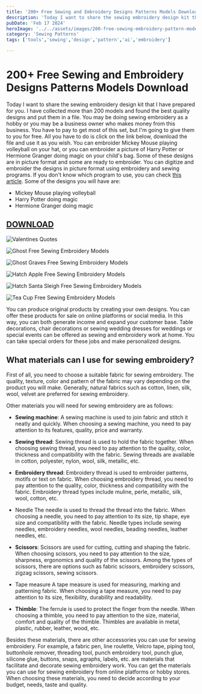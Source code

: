 ```yaml
---
title: '200+ Free Sewing and Embroidery Designs Patterns Models Download'
description: 'Today I want to share the sewing embroidery design kit that I have prepared for you. I have collected more than 200 models and found the best quality designs and put them in a file.'
pubDate: 'Feb 17 2024'
heroImage: '../../assets/images/200-free-sewing-embroidery-pattern-models.jpg'
category: 'Sewing Patterns'
tags: ['tools','sewing','design','pattern','ai','embroidery']

---
```

# 200+ Free Sewing and Embroidery Designs Patterns Models Download

Today I want to share the sewing embroidery design kit that 
I have prepared for you. I have collected more than 200 models and 
found the best quality designs and put them in a file. 
You may be doing sewing embroidery as a hobby or you may be 
a business owner who makes money from this business. You have 
to pay to get most of this set, but I'm going to give them to 
you for free. All you have to do is click on the link below, 
download the file and use it as you wish. You can embroider 
Mickey Mouse playing volleyball on your hat, or you can embroider 
a picture of Harry Potter or Hermione Granger doing magic on 
your child's bag. Some of these designs are in picture format 
and some are ready to embroider. You can digitize and embroider 
the designs in picture format using embroidery and sewing programs. 
If you don't know which program to use, you can check [this article](https://fabricspedia.com). 
Some of the designs you will have are: 

- Mickey Mouse playing volleyball 
- Harry Potter doing magic 
- Hermione Granger doing magic

## [DOWNLOAD](https://www.google.com)

![Valentines Quotes](src/assets/images/1_Free_Designs_Images_800x530_Valentines_Quotes_2.jpg)

![Ghost Free Sewing Embroidery Models](src/assets/images/free-designs-Ghost_1-1024x683.png)

![Ghost Graves Free Sewing Embroidery Models](src/assets/images/Free-designs-ghosts-graves-1-1024x683.png)

![Hatch Apple Free Sewing Embroidery Models](src/assets/images/Hatch_Apple_3.jpg)

![Hatch Santa Sleigh Free Sewing Embroidery Models](src/assets/images/Hatch_Santa_Sleigh_2.jpg)

![Tea Cup Free Sewing Embroidery Models](src/assets/images/tea_cup_free_design_1-1024x683.png)

You can produce original products by creating 
your own designs. You can offer these products 
for sale on online platforms or social media. 
In this way, you can both generate income and expand 
your customer base. Table decorations, chair decorations 
or sewing wedding dresses for weddings or special 
events can be offered as sewing and embroidery work at home. 
You can take special orders for these jobs and make personalized designs.



## What materials can I use for sewing embroidery?

First of all, you need to choose a suitable fabric for sewing embroidery. 
The quality, texture, color and pattern of the fabric may vary depending 
on the product you will make. Generally, natural fabrics such as cotton, 
linen, silk, wool, velvet are preferred for sewing embroidery.

Other materials you will need for sewing embroidery are as follows:

- **Sewing machine**: A sewing machine is used to join fabric and stitch 
it neatly and quickly. When choosing a sewing machine, you need to 
pay attention to its features, quality, price and warranty.

- **Sewing thread**: Sewing thread is used to hold the fabric together. 
When choosing sewing thread, you need to pay attention to the quality, 
color, thickness and compatibility with the fabric. Sewing threads 
are available in cotton, polyester, nylon, wool, silk, metallic, etc.

- **Embroidery thread**: Embroidery thread is used to embroider patterns, 
motifs or text on fabric. When choosing embroidery thread, you need to 
pay attention to the quality, color, thickness and compatibility 
with the fabric. Embroidery thread types include muline, perle, metallic, 
silk, wool, cotton, etc.

- Needle The needle is used to thread the thread into the fabric. 
When choosing a needle, you need to pay attention to its size, 
tip shape, eye size and compatibility with the fabric. Needle types include 
sewing needles, embroidery needles, wool needles, beading needles, 
leather needles, etc.

- **Scissors**: Scissors are used for cutting, cutting and 
shaping the fabric. When choosing scissors, you need to pay 
attention to the size, sharpness, ergonomics and quality of the scissors. 
Among the types of scissors, there are options such as fabric scissors, 
embroidery scissors, zigzag scissors, sewing scissors.

- Tape measure A tape measure is used for measuring, 
marking and patterning fabric. When choosing a tape measure, you 
need to pay attention to its size, flexibility, durability and readability.

- **Thimble**: The ferrule is used to protect the finger from the needle. When 
choosing a thimble, you need to pay attention to the size, material, 
comfort and quality of the thimble. Thimbles are available in metal, 
plastic, rubber, leather, wood, etc.

Besides these materials, there are other accessories you can use for 
sewing embroidery. For example, a fabric pen, line roulette, Velcro tape, 
piping tool, buttonhole remover, threading tool, punch embroidery tool, 
punch glue, silicone glue, buttons, snaps, agraphs, labels, etc. are 
materials that facilitate and decorate sewing embroidery work.
You can get the materials you can use for sewing embroidery from online 
platforms or hobby stores. When choosing these materials, you need to 
decide according to your budget, needs, taste and quality.

